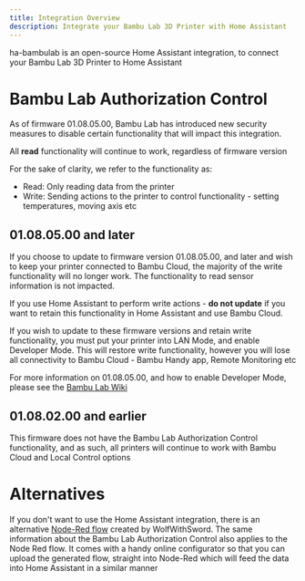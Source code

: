```yaml
---
title: Integration Overview
description: Integrate your Bambu Lab 3D Printer with Home Assistant
---
```


ha-bambulab is an open-source Home Assistant integration, to connect your Bambu Lab 3D Printer to Home Assistant

# Bambu Lab Authorization Control

As of firmware 01.08.05.00, Bambu Lab has introduced new security measures to disable certain functionality that will impact this integration.  

<Info>All **read** functionality will continue to work, regardless of firmware version</Info>

For the sake of clarity, we refer to the functionality as:
- Read:  Only reading data from the printer 
- Write: Sending actions to the printer to control functionality - setting temperatures, moving axis etc

## 01.08.05.00 and later

If you choose to update to firmware version 01.08.05.00, and later and wish to keep your printer connected to Bambu Cloud, the majority of the write functionality will no longer work.  The functionality to read sensor information is not impacted.

<Warning>If you use Home Assistant to perform write actions - **do not update** if you want to retain this functionality in Home Assistant and use Bambu Cloud.</Warning>

If you wish to update to these firmware versions and retain write functionality, you must put your printer into LAN Mode, and enable Developer Mode.  This will restore write functionality, however you will lose all connectivity to Bambu Cloud - Bambu Handy app, Remote Monitoring etc

For more information on 01.08.05.00, and how to enable Developer Mode, please see the [Bambu Lab Wiki](https://wiki.bambulab.com/en/x1/manual/X1-X1C-AMS-firmware-release-history)

## 01.08.02.00 and earlier

This firmware does not have the Bambu Lab Authorization Control functionality, and as such, all printers will continue to work with Bambu Cloud and Local Control options



# Alternatives

If you don't want to use the Home Assistant integration, there is an alternative [Node-Red flow](https://www.wolfwithsword.com/bambulab-to-home-assistant-nodered-configurator/) created by WolfWithSword.  The same information about the Bambu Lab Authorization Control also applies to the Node Red flow.
It comes with a handy online configurator so that you can upload the generated flow, straight into Node-Red which will feed the data into Home Assistant in a similar manner

